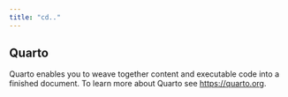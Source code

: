 ```yaml
---
title: "cd.."
---
```


## Quarto

Quarto enables you to weave together content and executable code into a finished document. To learn more about Quarto see <https://quarto.org>.

